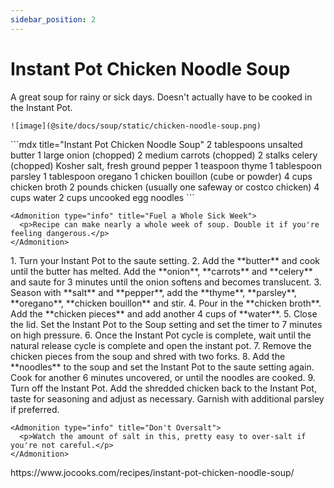 ```yaml
---
sidebar_position: 2
---
```



# Instant Pot Chicken Noodle Soup

<Tabs>
  <TabItem value="photos" label="Photos" default>
    A great soup for rainy or sick days. Doesn't actually have to be cooked in the Instant Pot.

    ![image](@site/docs/soup/static/chicken-noodle-soup.png)
  </TabItem>

  <TabItem value="ingredients" label="Ingredients">
    ```mdx title="Instant Pot Chicken Noodle Soup"
    2 tablespoons unsalted butter
    1 large onion (chopped)
    2 medium carrots (chopped)
    2 stalks celery (chopped)
    Kosher salt, fresh ground pepper
    1 teaspoon thyme
    1 tablespoon parsley
    1 tablespoon oregano
    1 chicken bouillon (cube or powder)
    4 cups chicken broth
    2 pounds chicken (usually one safeway or costco chicken)
    4 cups water
    2 cups uncooked egg noodles
    ```

    <Admonition type="info" title="Fuel a Whole Sick Week">
      <p>Recipe can make nearly a whole week of soup. Double it if you're feeling dangerous.</p>
    </Admonition>
  </TabItem>

  <TabItem value="instructions" label="Instructions">
    1. Turn your Instant Pot to the saute setting.
    2. Add the **butter** and cook until the butter has melted. Add the **onion**, **carrots** and **celery** and saute for 3 minutes until the onion softens and becomes translucent.
    3. Season with **salt** and **pepper**, add the **thyme**, **parsley**, **oregano**, **chicken bouillon** and stir.
    4. Pour in the **chicken broth**. Add the **chicken pieces** and add another 4 cups of **water**. 
    5. Close the lid. Set the Instant Pot to the Soup setting and set the timer to 7 minutes on high pressure.
    6. Once the Instant Pot cycle is complete, wait until the natural release cycle is complete and open the instant pot.
    7. Remove the chicken pieces from the soup and shred with two forks.
    8. Add the **noodles** to the soup and set the Instant Pot to the saute setting again. Cook for another 6 minutes uncovered, or until the noodles are cooked. 
    9. Turn off the Instant Pot. Add the shredded chicken back to the Instant Pot, taste for seasoning and adjust as necessary. Garnish with additional parsley if preferred.
    
    <Admonition type="info" title="Don't Oversalt">
      <p>Watch the amount of salt in this, pretty easy to over-salt if you're not careful.</p>
    </Admonition>
  </TabItem>

  <TabItem value="references" label="References">
    https://www.jocooks.com/recipes/instant-pot-chicken-noodle-soup/
  </TabItem>
</Tabs>
